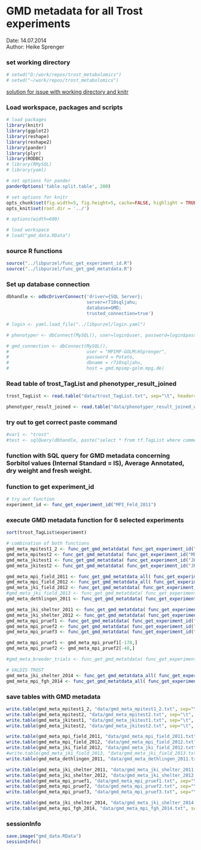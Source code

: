 GMD metadata for all Trost experiments
========================================================

Date: 14.07.2014  
Author: Heike Sprenger  

### set working directory
```r
# setwd("D:/work/repos/trost_metabolomics")
# setwd("~/work/repos/trost_metabolomics")
```

[solution for issue with working directory and knitr](https://github.com/yihui/knitr/issues/277)

### Load workspace, packages and scripts
```r
# load packages
library(knitr)
library(ggplot2)
library(reshape)
library(reshape2)
library(pander)
library(plyr)
library(RODBC)
# library(RMySQL)
# library(yaml)

# set options for pander
panderOptions('table.split.table', 200)

# set options for knitr
opts_chunk$set(fig.width=5, fig.height=5, cache=FALSE, highlight = TRUE, fig.show="asis")
opts_knit$set(root.dir = '../')

# options(width=600)

# load workspace
# load("gmd_data.RData")
```


### source R functions
```r
source("../libpurzel/func_get_experiment_id.R")
source("../libpurzel/func_get_gmd_metatdata.R")
```


### Set up database connection
```r
dbhandle <- odbcDriverConnect('driver={SQL Server}; 
                              server=r710sqljahu; 
                              database=GMD; 
                              trusted_connection=true')

# login <- yaml.load_file("../libpurzel/login.yaml")

# phenotyper <- dbConnect(MySQL(), user=login$user, password=login$passwd, dbname=login$db, host=login$host)  

# gmd_connection <- dbConnect(MySQL(), 
#                             user = "MPIMP-GOLM\HSprenger", 
#                             password = Potato, 
#                             dbname = r710sqljahu, 
#                             host = gmd.mpimp-golm.mpg.de)  
```


### Read table of trost_TagList and phenotyper_result_joined
```r
trost_TagList <- read.table("data/trost_TagList.txt", sep="\t", header=TRUE)

phenotyper_result_joined <- read.table("data/phenotyper_result_joined_with_gmd_ids.txt", sep="\t", header=TRUE)
```


### try out to get correct paste command
```r
#var1 <- "trost"
#test <- sqlQuery(dbhandle, paste("select * from tf.TagList where comment=","\'", var1, "\'", sep=""))
```


### function with SQL query for GMD metadata concerning Sorbitol values (Internal Standard = IS), Average Annotated, dry weight and fresh weight.

### function to get experiment_id
```r
# try out function
experiment_id <- func_get_experiment_id("MPI_Feld_2011")
```

### execute GMD metadata function for 6 selected experiments
```r
sort(trost_TagList$experiment)

# combination of both functions
gmd_meta_mpitest1_2 <- func_get_gmd_metatdata( func_get_experiment_id("MPI_Test1_2") , phenotyper_result_joined)
gmd_meta_mpitest2 <- func_get_gmd_metatdata( func_get_experiment_id("MPI_Test2") , phenotyper_result_joined)
gmd_meta_jkitest1 <- func_get_gmd_metatdata( func_get_experiment_id("JKI_Test1") , phenotyper_result_joined)
gmd_meta_jkitest2 <- func_get_gmd_metatdata( func_get_experiment_id("JKI_Test2") , phenotyper_result_joined)

gmd_meta_mpi_field_2011 <- func_get_gmd_metatdata_all( func_get_experiment_id("MPI_Feld_2011") , phenotyper_result_joined)
gmd_meta_mpi_field_2012 <- func_get_gmd_metatdata_all( func_get_experiment_id("MPI_Feld_2012") , phenotyper_result_joined)
gmd_meta_jki_field_2012 <- func_get_gmd_metatdata( func_get_experiment_id("JKI_Feld_2012") , phenotyper_result_joined)
#gmd_meta_jki_field_2013 <- func_get_gmd_metatdata( func_get_experiment_id("JKI_Feld_2013") , phenotyper_result_joined)
gmd_meta_dethlingen_2011 <- func_get_gmd_metatdata( func_get_experiment_id("Dethlingen_2011") , phenotyper_result_joined)

gmd_meta_jki_shelter_2011 <- func_get_gmd_metatdata( func_get_experiment_id("JKI_Shelter_2011") , phenotyper_result_joined)
gmd_meta_jki_shelter_2012 <- func_get_gmd_metatdata( func_get_experiment_id("JKI_Shelter_2012") , phenotyper_result_joined)
gmd_meta_mpi_pruef1 <- func_get_gmd_metatdata( func_get_experiment_id("MPI_Pruef1") , phenotyper_result_joined)
gmd_meta_mpi_pruef2 <- func_get_gmd_metatdata( func_get_experiment_id("MPI_Pruef2") , phenotyper_result_joined)
gmd_meta_mpi_pruef3 <- func_get_gmd_metatdata( func_get_experiment_id("MPI_Pruef3") , phenotyper_result_joined)

gmd_meta_mpi_pruef1 <- gmd_meta_mpi_pruef1[-178,]
gmd_meta_mpi_pruef2 <- gmd_meta_mpi_pruef2[-48,]

#gmd_meta_breeder_trials <- func_get_gmd_metatdata( func_get_experiment_id("breeder_trials") , phenotyper_result_joined)

# VALDIS TROST
gmd_meta_jki_shelter_2014 <- func_get_gmd_metatdata_all( func_get_experiment_id("JKI_Shelter_2014"), phenotyper_result_joined )
gmd_meta_mpi_fgh_2014 <- func_get_gmd_metatdata_all( func_get_experiment_id("MPI_FGH_2014"), phenotyper_result_joined)
```


### save tables with GMD metadata
```r
write.table(gmd_meta_mpitest1_2, "data/gmd_meta_mpitest1_2.txt", sep="\t", quote=FALSE)
write.table(gmd_meta_mpitest2, "data/gmd_meta_mpitest2.txt", sep="\t", quote=FALSE)
write.table(gmd_meta_jkitest1, "data/gmd_meta_jkitest1.txt", sep="\t", quote=FALSE)
write.table(gmd_meta_jkitest2, "data/gmd_meta_jkitest2.txt", sep="\t", quote=FALSE)

write.table(gmd_meta_mpi_field_2011, "data/gmd_meta_mpi_field_2011.txt", sep="\t", quote=FALSE)
write.table(gmd_meta_mpi_field_2012, "data/gmd_meta_mpi_field_2012.txt", sep="\t", quote=FALSE)
write.table(gmd_meta_jki_field_2012, "data/gmd_meta_jki_field_2012.txt", sep="\t", quote=FALSE)
#write.table(gmd_meta_jki_field_2013, "data/gmd_meta_jki_field_2013.txt", sep="\t", quote=FALSE)
write.table(gmd_meta_dethlingen_2011, "data/gmd_meta_dethlingen_2011.txt", sep="\t", quote=FALSE)

write.table(gmd_meta_jki_shelter_2011, "data/gmd_meta_jki_shelter_2011.txt", sep="\t", quote=FALSE)
write.table(gmd_meta_jki_shelter_2012, "data/gmd_meta_jki_shelter_2012.txt", sep="\t", quote=FALSE)
write.table(gmd_meta_mpi_pruef1, "data/gmd_meta_mpi_pruef1.txt", sep="\t", quote=FALSE)
write.table(gmd_meta_mpi_pruef2, "data/gmd_meta_mpi_pruef2.txt", sep="\t", quote=FALSE)
write.table(gmd_meta_mpi_pruef3, "data/gmd_meta_mpi_pruef3.txt", sep="\t", quote=FALSE)

write.table(gmd_meta_jki_shelter_2014, "data/gmd_meta_jki_shelter_2014.txt", sep="\t", quote=FALSE)
write.table(gmd_meta_mpi_fgh_2014, "data/gmd_meta_mpi_fgh_2014.txt", sep="\t", quote=FALSE)
```


### sessionInfo
```r
save.image("gmd_data.RData")
sessionInfo()
```
